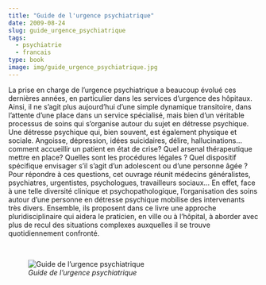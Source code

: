 ```yaml
---
title: "Guide de l'urgence psychiatrique"
date: 2009-08-24
slug: guide_urgence_psychiatrique
tags:
  - psychiatrie
  - francais
type: book
image: img/guide_urgence_psychiatrique.jpg
---
```


La prise en charge de l’urgence psychiatrique a beaucoup évolué ces dernières années, en particulier dans les services d’urgence des hôpitaux.
Ainsi, il ne s’agit plus aujourd’hui d’une simple dynamique transitoire, dans l’attente d’une place dans un service spécialisé, mais bien d’un véritable processus de soins qui s’organise autour du sujet en détresse psychique.
Une détresse psychique qui, bien souvent, est également physique et sociale.
Angoisse, dépression, idées suicidaires, délire, hallucinations…
comment accueillir un patient en état de crise? Quel arsenal thérapeutique mettre en place?
Quelles sont les procédures légales ?
Quel dispositif spécifique envisager s’il s’agit d’un adolescent ou d’une personne âgée ?
Pour répondre à ces questions, cet ouvrage réunit médecins généralistes, psychiatres, urgentistes, psychologues, travailleurs sociaux…
En effet, face à une telle diversité clinique et psychopathologique, l’organisation des soins autour d’une personne en détresse psychique mobilise des intervenants très divers.
Ensemble, ils proposent dans ce livre une approche pluridisciplinaire qui aidera le praticien, en ville ou à l’hôpital, à aborder avec plus de recul des situations complexes auxquelles il se trouve quotidiennement confronté.

<br>

![_Guide de l'urgence psychiatrique_](img/guide_urgence_psychiatrique.jpg)
